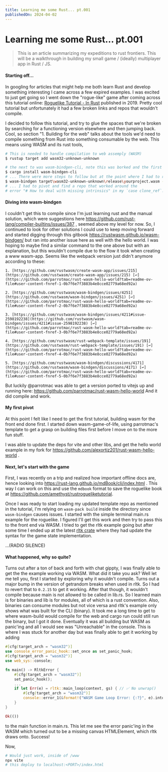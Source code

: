 ```yaml
---
title: Learning me some Rust... pt.001
publishedOn: 2024-04-02
---
```


# Learning me some Rust... pt.001

>This is an article summarizing my expeditions to rust frontiers. This will be a walkthrough in building my small game /  (ideally) multiplayer app in Rust / JS.

#### Starting off...
In googling for articles that might help me both learn Rust and develop something interesting I came across a few expired examples. I was excited to just get going so I went down the "rogue-like" game after coming across this tutorial online: [Roguelike Tutorial - In Rust](https://bfnightly.bracketproductions.com/rustbook/chapter_0.html) published in 2019. Pretty cool tutorial but unfortunately it had a few broken links and repos that wouldn't compile.

I decided to follow this tutorial, and try to glue the spaces that we're broken by searching for a functioning version elsewhere and then jumping back. Cool, so section "1. Building for the web" talks about the tools we'd need to compile something from Rust into something consumable by the web. This means  using WASM and its rust tools,

```bash
# This is needed to handle compilation to web assemply (WASM)
$ rustup target add wasm32-unknown-unknown

# the next to was wasm-bindgen-cli, note this was borked and the first deviation from the tutorial. It installs fine but doesn't compile later on.
$ cargo install wasm-bindgen-cli
# ... There were more steps to follow but at the point where I had to run
$ wasm-bindgen target\wasm32-unknown-unknown\release\yourproject.wasm --out-dir wasm --no-modules --no-typescript
# ... I had to pivot and find a repo that worked around the
# error "# How to deal with missing intrinsics" in my `case clone_ref`.

```

#### Diving into wasm-bindgen
I couldn't get this to compile since I'm just learning rust and the manual solution, which were suggestions here https://github.com/rust-lang/compiler-builtins/issues/387 , seemed above my level for now. So, I continued to look for other solutions I could use to keep moving forward and started digging through this gitbook https://rustwasm.github.io/wasm-bindgen/ but ran into another issue here as well with the hello world. I was hoping to maybe find a similar command to the one above but with an explanation, but this wouldn't compile due to the flow it took when creating a www wasm-app. Seems like the webpack version just didn't anymore according to these:
```
1. [https://github.com/rustwasm/create-wasm-app/issues/215](https://github.com/rustwasm/create-wasm-app/issues/215) [↩](https://github.com/parrotmac/rust-wasm-hello-world?tab=readme-ov-file#user-content-fnref-1-0b7f6e7f3883b4e8cce02779a68ed92a)

2. [https://github.com/rustwasm/wasm-bindgen/issues/4251](https://github.com/rustwasm/wasm-bindgen/issues/4251) [↩](https://github.com/parrotmac/rust-wasm-hello-world?tab=readme-ov-file#user-content-fnref-2-0b7f6e7f3883b4e8cce02779a68ed92a)

3. [https://github.com/rustwasm/wasm-bindgen/issues/4211#issue-2598192238](https://github.com/rustwasm/wasm-bindgen/issues/4211#issue-2598192238) [↩](https://github.com/parrotmac/rust-wasm-hello-world?tab=readme-ov-file#user-content-fnref-3-0b7f6e7f3883b4e8cce02779a68ed92a)

4. [https://github.com/rustwasm/rust-webpack-template/issues/191](https://github.com/rustwasm/rust-webpack-template/issues/191) [↩](https://github.com/parrotmac/rust-wasm-hello-world?tab=readme-ov-file#user-content-fnref-4-0b7f6e7f3883b4e8cce02779a68ed92a)

5. [https://github.com/rustwasm/wasm-bindgen/discussions/4171](https://github.com/rustwasm/wasm-bindgen/discussions/4171) [↩](https://github.com/parrotmac/rust-wasm-hello-world?tab=readme-ov-file#user-content-fnref-5-0b7f6e7f3883b4e8cce02779a68ed92a)
```

But luckily @parrotmac was able to get a version ported to vitejs up and running here: https://github.com/parrotmac/rust-wasm-hello-world
And it did compile and work.

#### My first pivot
At this point I felt like I need to get the first tutorial, building wasm for the front end done first. I started down wasm-game-of-life, using parrotmac's template to get a grasp on building files first before I move on to the more fun stuff.

I was able to update the deps for vite and other libs, and get the hello world example in my fork for https://github.com/alexortiz201/rust-wasm-hello-world .

#### Next, let's start with the game

First, I was recently on a trip and realized how important offline docs are, hence looking into https://rust-lang.github.io/mdBook/cli/index.html . This way I can work on this and use the `mdbook` format to save the roguelike book at https://github.com/amethyst/rustrogueliketutorial.

Once I was ready to start loading my updated template repo as mentioned in the tutorial, I'm relying on `wasm-pack build` inside the directory since `wasm-bindgen` causes issues. I started with the simple terminal main.rs example for the roguelike. I figured I'll get this work and then try to pass this to the front end via WASM. I tried to get the rltk example going but after some time I ended up at the latest [rltk crate](https://crates.io/crates/rltk) where they had update the syntax for the game state implementation.

...(RADIO SILENCE)

#### What happened, why so quite?
Turns out after a ton of back and forth with chat gippty, I was finally able to get the the example working via WASM. What did it take you ask? Well let me tell you, first I started by exploring why it wouldn't compile. Turns out a major bump in the version of getrandom breaks when used in rltk. So I had to revert that to `0.2.15` to get it working. After that though, it wouldn't compile because main is not allowed to be called in lib.rs. So I learned main is for binaries and lib is for modules, all of which is a rust convention. Also, binaries can consume modules but not vice versa and rltk's example only shows what was built for the CLI (binary). It took me a long time to get to where wasm-build would compile for the web and cargo run could still run the binary, but I got it done. Eventually it was all building but WASM as panic'ing and all I would see was "Unreachable" in the console. This is where I was stuck for another day but was finally able to get it working by adding

```rust
#[cfg(target_arch = "wasm32")]
use console_error_panic_hook::set_once as set_panic_hook;
#[cfg(target_arch = "wasm32")]
use web_sys::console;

fn main() -> RltkError {
	#[cfg(target_arch = "wasm32")]
	set_panic_hook();
	...
	if let Err(e) = rltk::main_loop(context, gs) { // ✅ No unwrap()
		#[cfg(target_arch = "wasm32")]
		console::error_1(&format!("WASM Game Loop Error: {:?}", e).into());
	}
}

Ok(())
```

to the main function in main.rs. This let me see the error panic'ing in the WASM which turned out to be a missing canvas HTMLElement, which rltk draws onto. Success!

Now,
```bash
# Would just work, inside of /www
npx vite
# this deploy to localhost:<PORT>/index.html
```
